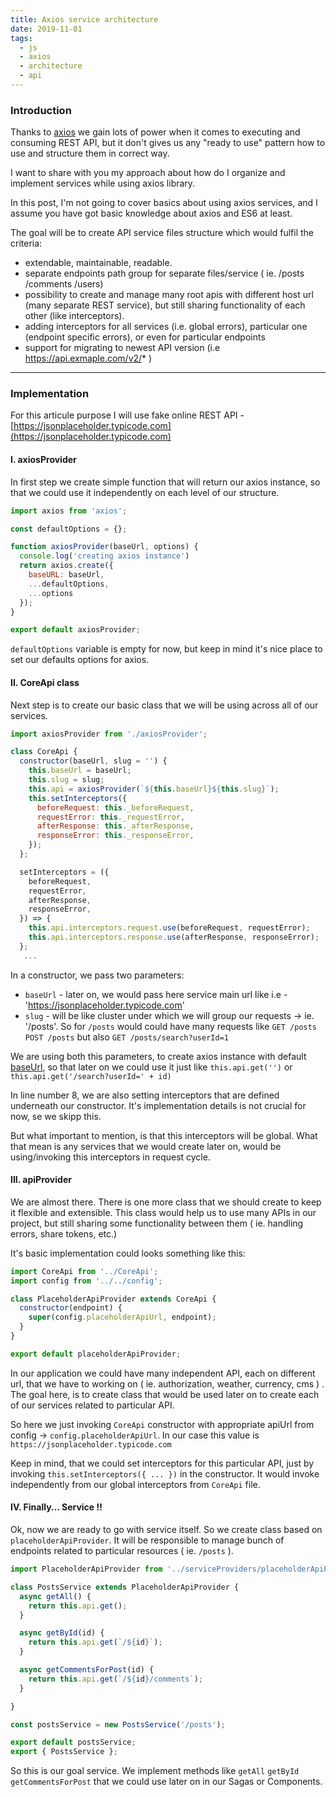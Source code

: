 ```yaml
---
title: Axios service architecture
date: 2019-11-01
tags:
  - js
  - axios
  - architecture
  - api
---
```


### Introduction
Thanks to [axios](https://github.com/axios/axios) we gain lots of power when it comes to executing and consuming REST API, but  it don't gives us  any "ready to use" pattern how to use and structure them in correct way.

I want to share with you my approach about how do I organize and implement services while using axios library.

In this post, I'm not going to cover basics about using axios services, and I assume you have got basic knowledge about axios and ES6 at least.

The goal will be to create API service files structure which would fulfil the criteria:

* extendable, maintainable, readable.
* separate endpoints path group for separate files/service ( ie. /posts /comments /users)
* possibility to create and manage many root apis with different host url (many separate REST service), but still sharing functionality of each other (like interceptors).
* adding interceptors for all services (i.e. global errors), particular one (endpoint specific errors), or even for particular endpoints
* support for migrating to newest API version (i.e https://api.exmaple.com/v2/* )

---
### Implementation

For this articule purpose I will use fake online REST API - [https://jsonplaceholder.typicode.com](https://jsonplaceholder.typicode.com)

#### I. axiosProvider

In first step we create simple function that will return our axios instance, so that we could use it independently on each level of our structure.

```js:title=src/api/axiosProvider.js
import axios from 'axios';

const defaultOptions = {};

function axiosProvider(baseUrl, options) {
  console.log('creating axios instance')
  return axios.create({
    baseURL: baseUrl,
    ...defaultOptions,
    ...options
  });
}

export default axiosProvider;
```

`defaultOptions` variable is empty for now, but keep in mind it's nice place to set our defaults options for axios.

#### II. CoreApi class

Next step is to create our basic class that we will be using across all of our services.

```js:title=src/api/CoreApi.js
import axiosProvider from './axiosProvider';

class CoreApi {
  constructor(baseUrl, slug = '') {
    this.baseUrl = baseUrl;
    this.slug = slug;
    this.api = axiosProvider(`${this.baseUrl}${this.slug}`);
    this.setInterceptors({
      beforeRequest: this._beforeRequest,
      requestError: this._requestError,
      afterResponse: this._afterResponse,
      responseError: this._responseError,
    });
  };

  setInterceptors = ({
    beforeRequest,
    requestError,
    afterResponse,
    responseError,
  }) => {
    this.api.interceptors.request.use(beforeRequest, requestError);
    this.api.interceptors.response.use(afterResponse, responseError);
  };
   ...
```

In a constructor, we pass two parameters:
- `baseUrl` - later on, we would pass here service main url like i.e - 'https://jsonplaceholder.typicode.com'
- `slug` - will be like cluster under which we will group our requests -> ie. '/posts'. So for `/posts` would could have many requests like `GET /posts` `POST /posts` but also `GET /posts/search?userId=1`

We are using both this parameters, to create axios instance with default [baseUrl](https://github.com/axios/axios#axioscreateconfig), so that later on we could use it just like `this.api.get('')` or `this.api.get('/search?userId=' + id)`

In line number 8, we are also setting interceptors that are defined underneath our constructor. It's implementation details is not crucial for now, se we skipp this.

But what important to mention, is that this interceptors will be global. What that mean is any services that we would create later on, would be using/invoking this interceptors in request cycle.

#### III. apiProvider

We are almost there. There is one more class that we should create to keep it flexible and extensible. This class would help us to use many APIs in our project, but still sharing some functionality between them ( ie. handling errors, share tokens, etc.)

It's basic implementation could looks something like this:

```js:title=src/api/serviceProviders/PlaceholderApiProvider.js
import CoreApi from '../CoreApi';
import config from '../../config';

class PlaceholderApiProvider extends CoreApi {
  constructor(endpoint) {
    super(config.placeholderApiUrl, endpoint);
  }
}

export default placeholderApiProvider;
```

In our application we could have many independent API, each on different url, that we have to working on ( ie. authorization, weather, currency, cms ) . The goal here, is to create class that would be used later on to create each of our services related to particular API.

So here we just invoking  `CoreApi` constructor with appropriate apiUrl from config -> `config.placeholderApiUrl`. In our case this value is `https://jsonplaceholder.typicode.com`

Keep in mind, that we could set interceptors for this particular API, just by invoking `this.setInterceptors({ ... })` in the constructor. It would invoke independently from our global interceptors from `CoreApi` file.

#### IV. Finally... Service !!

Ok, now we are ready to go with service itself. So we create class based on `placeholderApiProvider`.  It will be responsible to manage bunch of endpoints related to particular resources ( ie. `/posts` ).

```js:title=src/api/services/PostsService.js
import PlaceholderApiProvider from '../serviceProviders/placeholderApiProvider';

class PostsService extends PlaceholderApiProvider {
  async getAll() {
    return this.api.get();
  }

  async getById(id) {
    return this.api.get(`/${id}`);
  }

  async getCommentsForPost(id) {
    return this.api.get(`/${id}/comments`);
  }

}

const postsService = new PostsService('/posts');

export default postsService;
export { PostsService };
```

So this is our goal service. We implement methods like `getAll` `getById` `getCommentsForPost` that we could use later on in our Sagas or Components.
